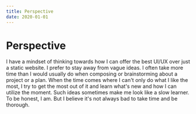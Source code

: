 ```yaml
---
title: Perspective
date: 2020-01-01
---
```


# Perspective

I have a mindset of thinking towards how I can offer the
best UI/UX over just a static website. I prefer to stay
away from vague ideas. I often take more time than I would
usually do when composing or brainstorming about a project
or a plan. When the time comes where I can't only do what
I like the most, I try to get the most out of it and learn
what's new and how I can utilize the moment. Such ideas
sometimes make me look like a slow learner. To be honest,
I am. But I believe it's not always bad to take time and be thorough.
